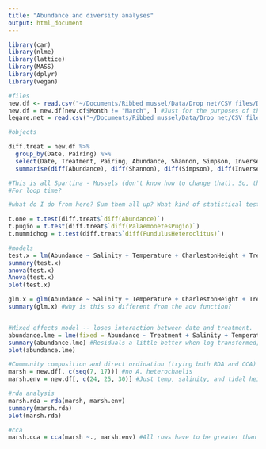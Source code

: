 ```yaml
---
title: "Abundance and diversity analyses"
output: html_document
---
```


```r
library(car)
library(nlme)
library(lattice)
library(MASS)
library(dplyr)
library(vegan)

#files
new.df <- read.csv("~/Documents/Ribbed mussel/Data/Drop net/CSV files/Diversity_abundance.csv")
new.df = new.df[new.df$Month != "March", ] #Just for the purposes of this analysis!
legare.net = read.csv("~/Documents/Ribbed mussel/Data/Drop net/CSV files/Legare.csv")

#objects

diff.treat = new.df %>%
  group_by(Date, Pairing) %>%
  select(Date, Treatment, Pairing, Abundance, Shannon, Simpson, InverseS, Richness, PalaemonetesPugio, FundulusHeteroclitus, CallinectesSapidus, LitopenaeusSetiferus, BairdiellaChrysoura, FundulusLuciae, PalaemonetesVulgaris, EvorthodusLyricus, GobiosomaBosc, CyprinodonVariegatus, LeiostomusXanthurus, AlpheusHeterochaelis) %>%
  summarise(diff(Abundance), diff(Shannon), diff(Simpson), diff(InverseS), diff(Richness), diff(PalaemonetesPugio), diff(FundulusHeteroclitus), diff(CallinectesSapidus), diff(LitopenaeusSetiferus), diff(BairdiellaChrysoura), diff(FundulusLuciae), diff(PalaemonetesVulgaris), diff(EvorthodusLyricus), diff(GobiosomaBosc), diff(CyprinodonVariegatus), diff(LeiostomusXanthurus), diff(AlpheusHeterochaelis))

#This is all Spartina - Mussels (don't know how to change that). So, the more negative it is, the more there are around mussel patches.
#For loop time?

#what do I do from here? Sum them all up? What kind of statistical test can I use? Also, note the total difference of P. pugio (73 in favor of Spartina) and F heter (55 in favor of mussels)

t.one = t.test(diff.treat$`diff(Abundance)`)
t.pugio = t.test(diff.treat$`diff(PalaemonetesPugio)`)
t.mummichog = t.test(diff.treat$`diff(FundulusHeteroclitus)`)

#models
test.x = lm(Abundance ~ Salinity + Temperature + CharlestonHeight + Treatment + Date + Treatment:Date, data = new.df) #Is this correct? Order matters for the aov function... salinity and temperature have to go first in order to be included in the model, why? log transformation +1 helps with residuals
summary(test.x)
anova(test.x)
Anova(test.x)
plot(test.x)

glm.x = glm(Abundance ~ Salinity + Temperature + CharlestonHeight + Treatment + Date + Treatment:Date, data = new.df)
summary(glm.x) #why is this so different from the aov function? 


#Mixed effects model -- loses interaction between date and treatment. 
abundance.lme = lme(fixed = Abundance ~ Treatment + Salinity + Temperature + CharlestonHeight, random = ~1 | Date/Pairing, data = new.df)
summary(abundance.lme) #Residuals a little better when log transformed; salinity becomes less "important" when this happens
plot(abundance.lme)

```


```r
#Community composition and direct ordination (trying both RDA and CCA)
marsh = new.df[, c(seq(7, 17))] #no A. heterochaelis
marsh.env = new.df[, c(24, 25, 30)] #Just temp, salinity, and tidal height. Can't put factors in for some reason?

#rda analysis
marsh.rda = rda(marsh, marsh.env)
summary(marsh.rda)
plot(marsh.rda)

#cca
marsh.cca = cca(marsh ~., marsh.env) #All rows have to be greater than zero
```

